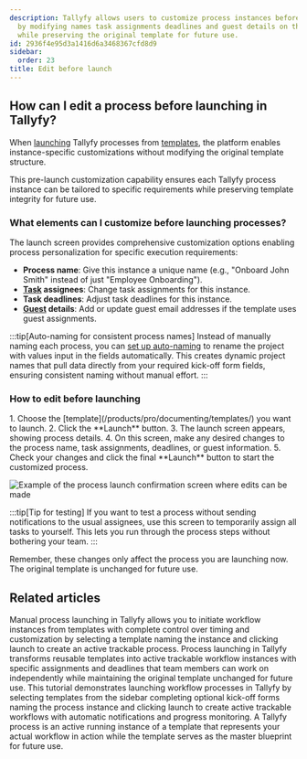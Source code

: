 ```yaml
---
description: Tallyfy allows users to customize process instances before launching
  by modifying names task assignments deadlines and guest details on the launch screen
  while preserving the original template for future use.
id: 2936f4e95d3a1416d6a3468367cfd8d9
sidebar:
  order: 23
title: Edit before launch
---
```



## How can I edit a process before launching in Tallyfy?

When [launching](/products/pro/launching/) Tallyfy processes from [templates](/products/pro/documenting/templates/), the platform enables instance-specific customizations without modifying the original template structure.

This pre-launch customization capability ensures each Tallyfy process instance can be tailored to specific requirements while preserving template integrity for future use.

### What elements can I customize before launching processes?

The launch screen provides comprehensive customization options enabling process personalization for specific execution requirements:

*   **Process name**: Give this instance a unique name (e.g., "Onboard John Smith" instead of just "Employee Onboarding").
*   **[Task](/products/pro/tracking-and-tasks/tasks/) assignees**: Change task assignments for this instance.
*   **Task deadlines**: Adjust task deadlines for this instance.
*   **[Guest](/products/pro/documenting/guests/) details**: Add or update guest email addresses if the template uses guest assignments.

:::tip[Auto-naming for consistent process names]
Instead of manually naming each process, you can [set up auto-naming](/products/pro/tracking-and-tasks/processes/edit-processes/how-can-i-auto-name-a-process-in-tallyfy/) to rename the project with values input in the fields automatically. This creates dynamic project names that pull data directly from your required kick-off form fields, ensuring consistent naming without manual effort.
:::

### How to edit before launching

<Steps>
1. Choose the [template](/products/pro/documenting/templates/) you want to launch.
2. Click the **Launch** button.
3. The launch screen appears, showing process details.
4. On this screen, make any desired changes to the process name, task assignments, deadlines, or guest information.
5. Check your changes and click the final **Launch** button to start the customized process.
</Steps>

![Example of the process launch confirmation screen where edits can be made](https://screenshots.tallyfy.com/tallyfy-demo%2fpro%2fdesktop-light-edit-process-before-launch.png)

:::tip[Tip for testing]
If you want to test a process without sending notifications to the usual assignees, use this screen to temporarily assign all tasks to yourself. This lets you run through the process steps without bothering your team.
:::

Remember, these changes only affect the process you are launching now. The original template is unchanged for future use.


## Related articles
<CardGrid>
<LinkTitleCard header="<b>Launching > Launch manually</b>" href="/products/pro/launching/how-can-i-launch-a-process-in-tallyfy/" > Manual process launching in Tallyfy allows you to initiate workflow instances from templates with complete control over timing and customization by selecting a template naming the instance and clicking launch to create an active trackable process. </LinkTitleCard>
<LinkTitleCard header="<b>Pro > Launching</b>" href="/products/pro/launching/" > Process launching in Tallyfy transforms reusable templates into active trackable workflow instances with specific assignments and deadlines that team members can work on independently while maintaining the original template unchanged for future use. </LinkTitleCard>
<LinkTitleCard header="<b>Tutorials > Launch a process</b>" href="/products/pro/tutorials/your-first-process/" > This tutorial demonstrates launching workflow processes in Tallyfy by selecting templates from the sidebar completing optional kick-off forms naming the process instance and clicking launch to create active trackable workflows with automatic notifications and progress monitoring. </LinkTitleCard>
<LinkTitleCard header="<b>Tracking And Tasks > More about processes</b>" href="/products/pro/tracking-and-tasks/processes/" > A Tallyfy process is an active running instance of a template that represents your actual workflow in action while the template serves as the master blueprint for future use. </LinkTitleCard>
</CardGrid>